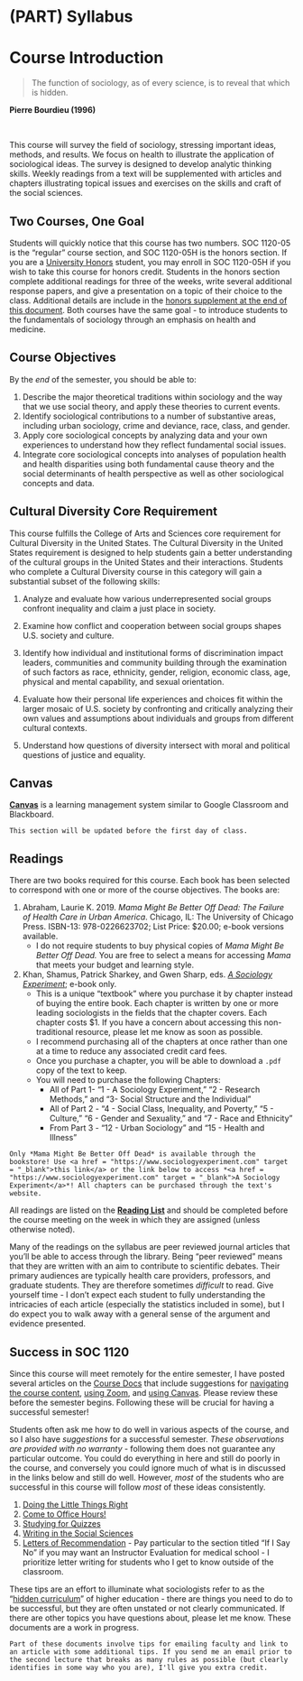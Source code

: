 # (PART) Syllabus {-}

# Course Introduction

> The function of sociology, as of every science, is to reveal that which is hidden.

**Pierre Bourdieu (1996)**

</br>

This course will survey the field of sociology, stressing important ideas, methods, and results. We focus on health to illustrate the application of sociological ideas. The survey is designed to develop analytic thinking skills. Weekly readings from a text will be supplemented with articles and chapters illustrating topical issues and exercises on the skills and craft of the social sciences.

## Two Courses, One Goal

Students will quickly notice that this course has two numbers. SOC 1120-05 is the "regular" course section, and SOC 1120-05H is the honors section. If you are a [University Honors](https://www.slu.edu/honors/index.php) student, you may enroll in SOC 1120-05H if you wish to take this course for honors credit. Students in the honors section complete additional readings for three of the weeks, write several additional response papers, and give a presentation on a topic of their choice to the class. Additional details are include in the [honors supplement at the end of this document](/syllabus/honors-overview.html). Both courses have the same goal - to introduce students to the fundamentals of sociology through an emphasis on health and medicine.

## Course Objectives

By the *end* of the semester, you should be able to:

  1. Describe the major theoretical traditions within sociology and the way that we use social theory, and apply these theories to current events.
  2. Identify sociological contributions to a number of substantive areas, including urban sociology, crime and deviance, race, class, and gender.
  3. Apply core sociological concepts by analyzing data and your own experiences to understand how they reflect fundamental social issues.
  4. Integrate core sociological concepts into analyses of population health and health disparities using both fundamental cause theory and the social determinants of health perspective as well as other sociological concepts and data.

## Cultural Diversity Core Requirement

This course fulfills the College of Arts and Sciences core requirement for Cultural Diversity in the United States. The Cultural Diversity in the United States requirement is designed to help students gain a better understanding of the cultural groups in the United States and their interactions. Students who complete a Cultural Diversity course in this category will gain a substantial subset of the following skills:

1.  Analyze and evaluate how various underrepresented social groups confront inequality and claim a just place in society.

2.  Examine how conflict and cooperation between social groups shapes U.S. society and culture.

3.  Identify how individual and institutional forms of discrimination impact leaders, communities and community building through the examination of such factors as race, ethnicity, gender, religion, economic class, age, physical and mental capability, and sexual orientation.

4.  Evaluate how their personal life experiences and choices fit within the larger mosaic of U.S. society by confronting and critically analyzing their own values and assumptions about individuals and groups from different cultural contexts.

5.  Understand how questions of diversity intersect with moral and political questions of justice and equality.

## Canvas

**<a href = "https://Canvas.slu.edu" target = "_blank">Canvas</a>** is a learning management system similar to Google Classroom and Blackboard. 

```block
This section will be updated before the first day of class.
```

## Readings

There are two books required for this course. Each book has been selected to correspond with one or more of the course objectives. The books are:

1.  Abraham, Laurie K. 2019. *Mama Might Be Better Off Dead: The Failure of Health Care in Urban America*. Chicago, IL: The University of Chicago Press. ISBN-13: 978-0226623702; List Price: $20.00; e-book versions available.
    * I do not require students to buy physical copies of *Mama Might Be Better Off Dead.* You are free to select a means for accessing *Mama* that meets your budget and learning style.

2. Khan, Shamus, Patrick Sharkey, and Gwen Sharp, eds. *<a href = "https://www.sociologyexperiment.com" target = "_blank">A Sociology Experiment</a>*; e-book only.
    * This is a unique "textbook" where you purchase it by chapter instead of buying the entire book. Each chapter is written by one or more leading sociologists in the fields that the chapter covers. Each chapter costs $1. If you have a concern about accessing this non-traditional resource, please let me know as soon as possible. 
    * I recommend purchasing all of the chapters at once rather than one at a time to reduce any associated credit card fees.
    * Once you purchase a chapter, you will be able to download a `.pdf` copy of the text to keep.
    * You will need to purchase the following Chapters:
      * All of Part 1- "1 - A Sociology Experiment," "2 - Research Methods," and "3- Social Structure and the Individual"
      * All of Part 2 - "4 - Social Class, Inequality, and Poverty," "5 - Culture," "6 - Gender and Sexuality," and "7 - Race and Ethnicity"
      * From Part 3 - "12 - Urban Sociology" and "15 - Health and Illness"

```block
Only *Mama Might Be Better Off Dead* is available through the bookstore! Use <a href = "https://www.sociologyexperiment.com" target = "_blank">this link</a> or the link below to access *<a href = "https://www.sociologyexperiment.com" target = "_blank">A Sociology Experiment</a>*! All chapters can be purchased through the text's website.
```

All readings are listed on the [**Reading List**](/syllabus/lecture-schedule.html) and should be completed before the course meeting on the week in which they are assigned (unless otherwise noted). 

Many of the readings on the syllabus are peer reviewed journal articles that you'll be able to access through the library. Being "peer reviewed" means that they are written with an aim to contribute to scientific debates. Their primary audiences are typically health care providers, professors, and graduate students. They are therefore sometimes *difficult* to read. Give yourself time - I don't expect each student to fully understanding the intricacies of each article (especially the statistics included in some), but I do expect you to walk away with a general sense of the argument and evidence presented.

## Success in SOC 1120

Since this course will meet remotely for the entire semester, I have posted several articles on the <a href = "https://slu-soc1120.github.io/docs/" target = "_blank">Course Docs</a> that include suggestions for <a href = "https://slu-soc1120.github.io/docs/start_around/" target = "_blank">navigating the course content</a>,  <a href = "https://slu-soc1120.github.io/docs/start_zoom/" target = "_blank">using Zoom</a>, and <a href = "https://slu-soc1120.github.io/docs/start_canvas/" target = "_blank">using Canvas</a>. Please review these before the semester begins. Following these will be crucial for having a successful semester!

Students often ask me how to do well in various aspects of the course, and so I also have *suggestions* for a successful semester. *These observations are provided with no warranty* - following them does not guarantee any particular outcome. You could do everything in here and still do poorly in the course, and conversely you could ignore much of what is in discussed in the links below and still do well. However, *most* of the students who are successful in this course will follow *most* of these ideas consistently.

1. <a href = "https://slu-soc1120.github.io/docs/resources_little-things/" target = "_blank">Doing the Little Things Right</a>
2. <a href = "https://slu-soc1120.github.io/docs/resources_office-hours/" target = "_blank">Come to Office Hours!</a>
3. <a href = "https://slu-soc1120.github.io/docs/resources_quizzes/" target = "_blank">Studying for Quizzes</a>
4. <a href = "https://chris-prener.github.io/resources/students/writing/" target = "_blank">Writing in the Social Sciences</a>
5. <a href = "https://slu-soc1120.github.io/docs/resources_letters/" target = "_blank">Letters of Recommendation</a> - Pay particular to the section titled "If I Say No" if you may want an Instructor Evaluation for medical school - I prioritize letter writing for students who I get to know outside of the classroom.

These tips are an effort to illuminate what sociologists refer to as the "[hidden curriculum](https://books.google.com/books?hl=en&lr=&id=5r-TAgAAQBAJ&oi=fnd&pg=PP1&dq=hidden+curriculum#v=onepage&q=hidden%20curriculum&f=false)" of higher education - there are things you need to do to be successful, but they are often unstated or not clearly communicated. If there are other topics you have questions about, please let me know. These documents are a work in progress.

```block
Part of these documents involve tips for emailing faculty and link to an article with some additional tips. If you send me an email prior to the second lecture that breaks as many rules as possible (but clearly identifies in some way who you are), I'll give you extra credit.
```
